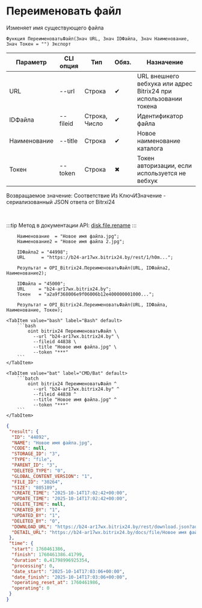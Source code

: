 ﻿---
sidebar_position: 10
description: Переименовать файл и другие функции для работы с Bitrix24 в Открытом пакете интеграций - бесплатной open-source библиотеке интеграций для 1С:Предприятие 8, OneScript и CLI
keywords: [1C, 1С, 1С:Предприятие, 1С:Предприятие 8.3, API, Интеграция, Сервисы, Обмен, OneScript, CLI, Bitrix24]
---


# Переименовать файл
 Изменяет имя существующего файла



`Функция ПереименоватьФайл(Знач URL, Знач IDФайла, Знач Наименование, Знач Токен = "") Экспорт`

  | Параметр | CLI опция | Тип | Обяз. | Назначение |
  |-|-|-|-|-|
  | URL | --url | Строка | &#x2714; | URL внешнего вебхука или адрес Bitrix24 при использовании токена |
  | IDФайла | --fileid | Строка, Число | &#x2714; | Идентификатор файла |
  | Наименование | --title | Строка | &#x2714; | Новое наименование каталога |
  | Токен | --token | Строка | &#x2716; | Токен авторизации, если используется не вебхук |

  
  Возвращаемое значение:   Соответствие Из КлючИЗначение - сериализованный JSON ответа от Bitrxi24

<br/>

:::tip
Метод в документации API: [disk.file.rename](https://dev.1c-bitrix.ru/rest_help/disk/file/disk_file_rename.php)
:::
<br/>


```bsl title="Пример использования для 1С:Предприятие/OneScript"
    Наименование  = "Новое имя файла.jpg";
    Наименование2 = "Новое имя файла 2.jpg";

    IDФайла2 = "44998";
    URL      = "https://b24-ar17wx.bitrix24.by/rest/1/h0m...";

    Результат = OPI_Bitrix24.ПереименоватьФайл(URL, IDФайла2, Наименование2);

    IDФайла = "45000";
    URL     = "b24-ar17wx.bitrix24.by";
    Токен   = "a2a9f368006e9f06006b12e400000001000...";

    Результат = OPI_Bitrix24.ПереименоватьФайл(URL, IDФайла, Наименование, Токен);
```
    

 <Tabs>
  
    <TabItem value="bash" label="Bash" default>
        ```bash
            oint bitrix24 ПереименоватьФайл \
              --url "b24-ar17wx.bitrix24.by" \
              --fileid 44838 \
              --title "Новое имя файла.jpg" \
              --token "***"
        ```
    </TabItem>
  
    <TabItem value="bat" label="CMD/Bat" default>
        ```batch
            oint bitrix24 ПереименоватьФайл ^
              --url "b24-ar17wx.bitrix24.by" ^
              --fileid 44838 ^
              --title "Новое имя файла.jpg" ^
              --token "***"
        ```
    </TabItem>
</Tabs>


```json title="Результат"
{
 "result": {
  "ID": "44892",
  "NAME": "Новое имя файла.jpg",
  "CODE": null,
  "STORAGE_ID": "3",
  "TYPE": "file",
  "PARENT_ID": "3",
  "DELETED_TYPE": "0",
  "GLOBAL_CONTENT_VERSION": "1",
  "FILE_ID": "30264",
  "SIZE": "805189",
  "CREATE_TIME": "2025-10-14T17:02:42+00:00",
  "UPDATE_TIME": "2025-10-14T17:02:42+00:00",
  "DELETE_TIME": null,
  "CREATED_BY": "1",
  "UPDATED_BY": "1",
  "DELETED_BY": "0",
  "DOWNLOAD_URL": "https://b24-ar17wx.bitrix24.by/rest/download.json?auth=de8fee68006e9f06006b12e400000001000007c00617680471ff3852783298ef689b57&token=disk%7CaWQ9NDQ4OTImXz05d255T1E1R1Z5YWQyQnZJZFpsYzVkVTBKQ3gwTElIdg%3D%3D%7CImRvd25sb2FkfGRpc2t8YVdROU5EUTRPVEltWHowNWQyNTVUMUUxUjFaNVlXUXlRblpKWkZwc1l6VmtWVEJLUTNnd1RFbElkZz09fGRlOGZlZTY4MDA2ZTlmMDYwMDZiMTJlNDAwMDAwMDAxMDAwMDA3YzAwNjE3NjgwNDcxZmYzODUyNzgzMjk4ZWY2ODliNTci.o3MW2y1e5OcNhEmgvIjRNxk06uG5mfqgBDQeaSVvrrI%3D",
  "DETAIL_URL": "https://b24-ar17wx.bitrix24.by/docs/file/Новое имя файла.jpg"
 },
 "time": {
  "start": 1760461386,
  "finish": 1760461386.41799,
  "duration": 0.41798996925354,
  "processing": 0,
  "date_start": "2025-10-14T17:03:06+00:00",
  "date_finish": "2025-10-14T17:03:06+00:00",
  "operating_reset_at": 1760461986,
  "operating": 0
 }
}
```
